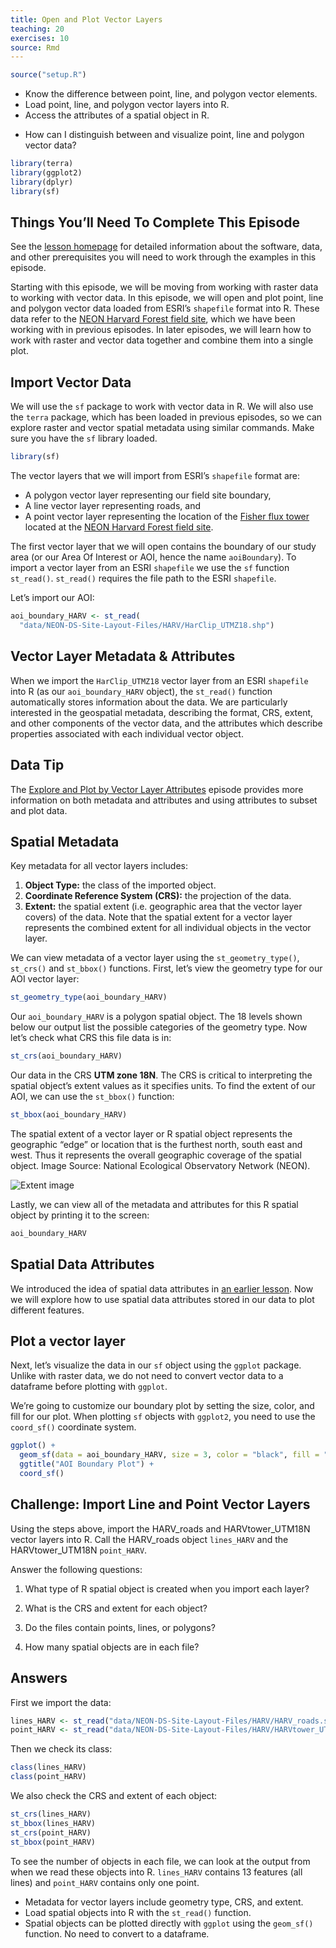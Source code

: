 ```yaml
---
title: Open and Plot Vector Layers
teaching: 20
exercises: 10
source: Rmd
---
```


```r
source("setup.R")
```

::::::::::::::::::::::::::::::::::::::: objectives

- Know the difference between point, line, and polygon vector elements.
- Load point, line, and polygon vector layers into R.
- Access the attributes of a spatial object in R.

::::::::::::::::::::::::::::::::::::::::::::::::::

:::::::::::::::::::::::::::::::::::::::: questions

- How can I distinguish between and visualize point, line and polygon vector data?

::::::::::::::::::::::::::::::::::::::::::::::::::

```r
library(terra)
library(ggplot2)
library(dplyr)
library(sf)
```

::::::::::::::::::::::::::::::::::::::::::  prereq

## Things You'll Need To Complete This Episode

See the [lesson homepage](.) for detailed information about the software, data,
and other prerequisites you will need to work through the examples in this
episode.

::::::::::::::::::::::::::::::::::::::::::::::::::

Starting with this episode, we will be moving from working with raster data to
working with vector data. In this episode, we will open and plot point, line
and polygon vector data loaded from ESRI's `shapefile` format into R. These data refer to
the
[NEON Harvard Forest field site](https://www.neonscience.org/field-sites/field-sites-map/HARV),
which we have been working with in previous episodes. In later episodes, we
will learn how to work with raster and vector data together and combine them
into a single plot.

## Import Vector Data

We will use the `sf` package to work with vector data in R. We will also use
the `terra` package, which has been loaded in previous episodes, so we can
explore raster and vector spatial metadata using similar commands. Make sure
you have the `sf` library loaded.

```r
library(sf)
```

The vector layers that we will import from ESRI's `shapefile` format are:

- A polygon vector layer representing our field site boundary,
- A line vector layer representing roads, and
- A point vector layer representing the location of the [Fisher flux tower](https://www.neonscience.org/data-collection/flux-tower-measurements)
  located at the [NEON Harvard Forest field site](https://www.neonscience.org/field-sites/field-sites-map/HARV).

The first vector layer that we will open contains the boundary of our study area
(or our Area Of Interest or AOI, hence the name `aoiBoundary`). To import
a vector layer from an ESRI `shapefile` we use the `sf` function `st_read()`. `st_read()`
requires the file path to the ESRI `shapefile`.

Let's import our AOI:

```r
aoi_boundary_HARV <- st_read(
  "data/NEON-DS-Site-Layout-Files/HARV/HarClip_UTMZ18.shp")
```

## Vector Layer Metadata & Attributes

When we import the `HarClip_UTMZ18` vector layer from an ESRI `shapefile` into R (as our
`aoi_boundary_HARV` object), the `st_read()` function automatically stores
information about the data. We are particularly interested in the geospatial
metadata, describing the format, CRS, extent, and other components of the
vector data, and the attributes which describe properties associated with each
individual vector object.

:::::::::::::::::::::::::::::::::::::::::  callout

## Data Tip

The [Explore and Plot by Vector Layer Attributes](07-vector-shapefile-attributes-in-r/)
episode provides more information on both metadata and attributes
and using attributes to subset and plot data.

::::::::::::::::::::::::::::::::::::::::::::::::::

## Spatial Metadata

Key metadata for all vector layers includes:

1. **Object Type:** the class of the imported object.
2. **Coordinate Reference System (CRS):** the projection of the data.
3. **Extent:** the spatial extent (i.e. geographic area that the vector layer
   covers) of the data. Note that the spatial extent for a vector layer
   represents the combined extent for all individual objects in the vector layer.

We can view metadata of a vector layer using the `st_geometry_type()`, `st_crs()` and
`st_bbox()` functions. First, let's view the geometry type for our AOI
vector layer:

```r
st_geometry_type(aoi_boundary_HARV)
```

Our `aoi_boundary_HARV` is a polygon spatial object. The 18 levels shown below our
output list the possible categories of the geometry type. Now let's check what
CRS this file data is in:

```r
st_crs(aoi_boundary_HARV)
```

Our data in the CRS **UTM zone 18N**. The CRS is critical to interpreting the
spatial object's extent values as it specifies units. To find the extent of our AOI, we
can use the `st_bbox()` function:

```r
st_bbox(aoi_boundary_HARV)
```

The spatial extent of a vector layer or R spatial object represents the geographic
"edge" or location that is the furthest north, south east and west. Thus it
represents the overall geographic coverage of the spatial object. Image Source:
National Ecological Observatory Network (NEON).

![](fig/dc-spatial-vector/spatial_extent.png){alt='Extent image'}

Lastly, we can view all of the metadata and attributes for this R spatial
object by printing it to the screen:

```r
aoi_boundary_HARV
```

## Spatial Data Attributes

We introduced the idea of spatial data attributes in
[an earlier lesson](https://datacarpentry.org/organization-geospatial/02-intro-vector-data).
Now we will explore how to use spatial data attributes stored in our data to
plot different features.

## Plot a vector layer

Next, let's visualize the data in our `sf` object using the `ggplot` package.
Unlike with raster data, we do not need to convert vector data to a dataframe
before plotting with `ggplot`.

We're going to customize our boundary plot by setting the size, color, and fill
for our plot. When plotting `sf` objects with `ggplot2`, you need to use the
`coord_sf()` coordinate system.

```r
ggplot() +
  geom_sf(data = aoi_boundary_HARV, size = 3, color = "black", fill = "cyan1") +
  ggtitle("AOI Boundary Plot") +
  coord_sf()
```

:::::::::::::::::::::::::::::::::::::::  challenge

## Challenge: Import Line and Point Vector Layers

Using the steps above, import the HARV_roads and HARVtower_UTM18N vector layers into
R. Call the HARV_roads object `lines_HARV` and the HARVtower_UTM18N
`point_HARV`.

Answer the following questions:

1. What type of R spatial object is created when you import each layer?

2. What is the CRS and extent for each object?

3. Do the files contain points, lines, or polygons?

4. How many spatial objects are in each file?

:::::::::::::::  solution

## Answers

First we import the data:

```r
lines_HARV <- st_read("data/NEON-DS-Site-Layout-Files/HARV/HARV_roads.shp")
point_HARV <- st_read("data/NEON-DS-Site-Layout-Files/HARV/HARVtower_UTM18N.shp")
```

Then we check its class:

```r
class(lines_HARV)
class(point_HARV)
```

We also check the CRS and extent of each object:

```r
st_crs(lines_HARV)
st_bbox(lines_HARV)
st_crs(point_HARV)
st_bbox(point_HARV)
```

To see the number of objects in each file, we can look at the output from when
we read these objects into R. `lines_HARV` contains 13 features (all lines) and
`point_HARV` contains only one point.

:::::::::::::::::::::::::

::::::::::::::::::::::::::::::::::::::::::::::::::

:::::::::::::::::::::::::::::::::::::::: keypoints

- Metadata for vector layers include geometry type, CRS, and extent.
- Load spatial objects into R with the `st_read()` function.
- Spatial objects can be plotted directly with `ggplot` using the `geom_sf()`
  function. No need to convert to a dataframe.

::::::::::::::::::::::::::::::::::::::::::::::::::

